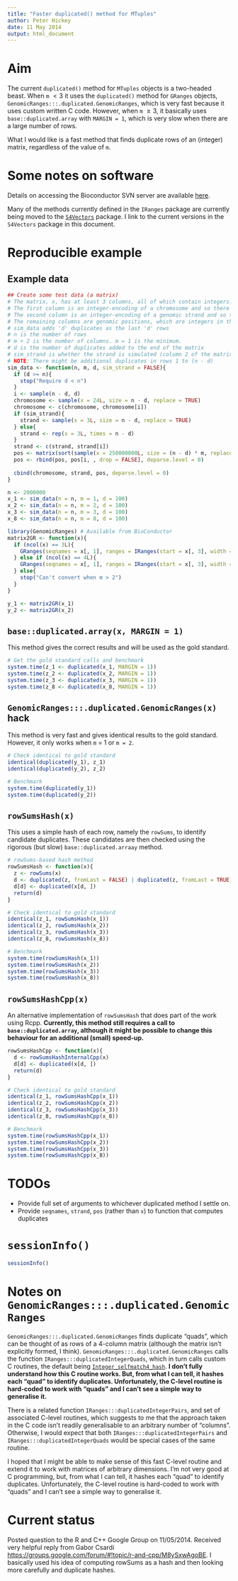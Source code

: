 ```yaml
---
title: "Faster duplicated() method for MTuples"
author: Peter Hickey
date: 11 May 2014
output: html_document
---
```


<!--
%\VignetteEngine{knitr::knitr}
%\VignetteIndexEntry{A faster duplicated method}
-->

# Aim

The current `duplicated()` method for `MTuples` objects is a two-headed beast. When `m` $< 3$ it uses the `duplicated()` method for `GRanges` objects, `GenomicRanges:::.duplicated.GenomicRanges`, which is very fast because it uses custom written C code. However, when `m` $\geq 3$, it basically uses `base::duplicated.array` with `MARGIN = 1`, which is very slow when there are a large number of rows.

What I would like is a fast method that finds duplicate rows of an (integer) matrix, regardless of the value of `m`.

# Some notes on software
Details on accessing the Bioconductor SVN server are available [here](http://master.bioconductor.org/developers/how-to/source-control/).

Many of the methods currently defined in the `IRanges` package are currently being moved to the [`S4Vectors`](https://hedgehog.fhcrc.org/bioconductor/trunk/madman/Rpacks/S4Vectors/) package. I link to the current versions in the `S4Vectors` package in this document.

# Reproducible example

## Example data

```r
## Create some test data (a matrix)
# The matrix, x, has at least 3 columns, all of which contain integers.
# The first column is an integer-encoding of a chromosome and so there are approximately 20-30 unique values. 
# The second column is an integer-encoding of a genomic strand and so there are at most 3 unique values (representing positive, negative or unknown/irrelevant).
# The remaining columns are genomic positions, which are integers in the range of approximately 1-250,000,000.
# sim_data adds 'd' duplicates as the last 'd' rows
# n is the number of rows
# m + 2 is the number of columns. m = 1 is the minimum.
# d is the number of duplicates added to the end of the matrix
# sim_strand is whether the strand is simulated (column 2 of the matrix)
# NOTE: There might be additional duplicates in rows 1 to (n - d)
sim_data <- function(n, m, d, sim_strand = FALSE){
  if (d >= n){
    stop("Require d < n")
  }
  i <- sample(n - d, d)
  chromosome <- sample(x = 24L, size = n - d, replace = TRUE)
  chromosome <- c(chromosome, chromosome[i])
  if (sim_strand){
    strand <- sample(x = 3L, size = n - d, replace = TRUE)
  } else{
    strand <- rep(x = 3L, times = n - d)
  }
  strand <- c(strand, strand[i])
  pos <- matrix(sort(sample(x = 250000000L, size = (n - d) * m, replace = TRUE)), ncol = m)
  pos <- rbind(pos, pos[i, , drop = FALSE], deparse.level = 0)
  
  cbind(chromosome, strand, pos, deparse.level = 0)
}

n <- 2000000
x_1 <- sim_data(n = n, m = 1, d = 100)
x_2 <- sim_data(n = n, m = 2, d = 100)
x_3 <- sim_data(n = n, m = 3, d = 100)
x_8 <- sim_data(n = n, m = 8, d = 100)

library(GenomicRanges) # Available from BioConductor
matrix2GR <- function(x){
  if (ncol(x) == 3L){
    GRanges(seqnames = x[, 1], ranges = IRanges(start = x[, 3], width = 1), strand = ifelse(x[, 2] == 1L, '+', ifelse(x[, 2] == 2L, '-', '*')))
  } else if (ncol(x) == 4L){
    GRanges(seqnames = x[, 1], ranges = IRanges(start = x[, 3], width = x[, 4]), strand = ifelse(x[, 2] == 1L, '+', ifelse(x[, 2] == 2L, '-', '*')))
  } else{
    stop("Can't convert when m > 2")
  }
}

y_1 <- matrix2GR(x_1)
y_2 <- matrix2GR(x_2)
```

## `base::duplicated.array(x, MARGIN = 1)`

This method gives the correct results and will be used as the gold standard.

```r
# Get the gold standard calls and benchmark
system.time(z_1 <- duplicated(x_1, MARGIN = 1))
system.time(z_2 <- duplicated(x_2, MARGIN = 1))
system.time(z_3 <- duplicated(x_3, MARGIN = 1))
system.time(z_8 <- duplicated(x_8, MARGIN = 1))
```

## `GenomicRanges:::.duplicated.GenomicRanges(x)` hack

This method is very fast and gives identical results to the gold standard. However, it only works when `m` = 1 or `m = 2`.

```r
# Check identical to gold standard
identical(duplicated(y_1), z_1)
identical(duplicated(y_2), z_2)

# Benchmark
system.time(duplicated(y_1))
system.time(duplicated(y_2))
```

## `rowSumsHash(x)`

This uses a simple hash of each row, namely the `rowSums`, to identify candidate duplicates. These candidates are then checked using the rigorous (but slow) `base::duplicated.arraay` method.

```r
# rowSums-based hash method
rowSumsHash <- function(x){
  z <- rowSums(x)
  d <- duplicated(z, fromLast = FALSE) | duplicated(z, fromLast = TRUE) # Need both fromLast = FALSE and fromLast = TRUE to ensure all duplicates get flagged
  d[d] <- duplicated(x[d, ])
  return(d)
}

# Check identical to gold standard
identical(z_1, rowSumsHash(x_1))
identical(z_2, rowSumsHash(x_2))
identical(z_3, rowSumsHash(x_3))
identical(z_8, rowSumsHash(x_8))

# Benchmark
system.time(rowSumsHash(x_1))
system.time(rowSumsHash(x_2))
system.time(rowSumsHash(x_3))
system.time(rowSumsHash(x_8))
```

## `rowSumsHashCpp(x)`

An alternative implementation of `rowSumsHash` that does part of the work using Rcpp. __Currently, this method still requires a call to `base::duplicated.array`, although it might be possible to change this behaviour for an additional (small) speed-up.__
```r
rowSumsHashCpp <- function(x){
  d <- rowSumsHashInternalCpp(x)
  d[d] <- duplicated(x[d, ])
  return(d)
}

# Check identical to gold standard
identical(z_1, rowSumsHashCpp(x_1))
identical(z_2, rowSumsHashCpp(x_2))
identical(z_3, rowSumsHashCpp(x_3))
identical(z_8, rowSumsHashCpp(x_8))

# Benchmark
system.time(rowSumsHashCpp(x_1))
system.time(rowSumsHashCpp(x_2)) 
system.time(rowSumsHashCpp(x_3))
system.time(rowSumsHashCpp(x_8))
```

# TODOs

* Provide full set of arguments to whichever duplicated method I settle on.
* Provide `seqnames`, `strand`, `pos` (rather than `x`) to function that computes duplicates

# `sessionInfo()`
```r
sessionInfo()
```

# Notes on `GenomicRanges:::.duplicated.GenomicRanges`

`GenomicRanges:::.duplicated.GenomicRanges` finds duplicate "quads", which can be thought of as rows of a 4-column matrix (although the matrix isn't explicitly formed, I think). `GenomicRanges:::.duplicated.GenomicRanges` calls the function `IRanges:::duplicatedIntegerQuads`, which in turn calls custom C routines, the default being [`Integer_selfmatch4_hash`](https://hedgehog.fhcrc.org/bioconductor/trunk/madman/Rpacks/S4Vectors/src/int_utils.c). __I don't fully understand how this C routine works. But, from what I can tell, it hashes each "quad" to identify duplicates. Unfortunately, the C-level routine is hard-coded to work with "quads" and I can't see a simple way to generalise it.__

There is a related function `IRanges:::duplicatedIntegerPairs`, and set of associated C-level routines, which suggests to me that the approach taken in the C code isn't readily generalisable to an arbitrary number of "columns". Otherwise, I would expect that both `IRanges:::duplicatedIntegerPairs` and `IRanges:::duplicatedIntegerQuads` would be special cases of the same routine.

I hoped that I might be able to make sense of this fast C-level routine and extend it to work with matrices of arbitrary dimensions. I'm not very good at C programming, but, from what I can tell, it hashes each "quad" to identify duplicates. Unfortunately, the C-level routine is hard-coded to work with "quads" and I can't see a simple way to generalise it.


# Current status

Posted question to the R and C++ Google Group on 11/05/2014. Received very helpful reply from Gabor Csardi [https://groups.google.com/forum/#!topic/r-and-cpp/M8ySxwAgoBE](https://groups.google.com/forum/#!topic/r-and-cpp/M8ySxwAgoBE). I basically used his idea of computing rowSums as a hash and then looking more carefully and duplicate hashes.